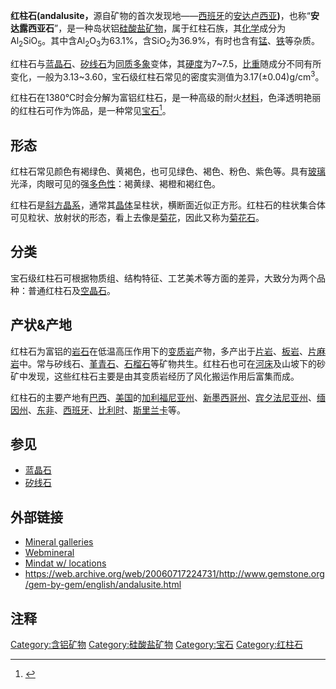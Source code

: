 {{refimprove|time=2009-08-26T18:39:35+00:00}}
{{Infobox mineral
| name = 红柱石
| category = 矽酸鹽
| boxwidth =
| boxbgcolor =
| image = Andalusite - Malacheta, Minas Gerais, Brazil.jpg
| imagesize = 200
| caption =
| formula = Al<sub>2</sub>SiO<sub>5</sub>
| molweight =
| color = 褐绿色、黄褐色、绿色、褐色、粉色、紫色等
| habit = 柱状
| system = [[斜方晶系|斜方晶系]]
| cleavage =一组{110}中等[[解理|解理]]
| fracture = 參差狀至次貝殼狀
| tenacity =
| mohs = 7 - 7.5
| luster = 玻璃光澤
| refractive = 1.634 - 1.643（±0.005），锰红柱石为1.66 - 1.69
| birefringence = 0.007 - 0.013，锰红柱石为0.029
| pleochroism = 肉眼可见强多色性；褐黄绿、褐橙和褐红色
| streak = 白色
| gravity = 3.13-3.60
| density =
| melt =
| fusibility =
| diagnostic =
| solubility = 
| diaphaneity =宝石级：透明至半透明
| other =
}}

'''红柱石(andalusite，'''源自矿物的首次发现地——[[西班牙|西班牙]]的[[安达卢西亚|安达卢西亚]]''')'''，也称“'''安达露西亚石'''”，是一种岛状铝[[硅酸盐|硅酸盐]][[矿物|矿物]]，属于红柱石族，其[[化学|化学]]成分为Al<sub>2</sub>SiO<sub>5</sub>。其中含Al<sub>2</sub>O<sub>3</sub>为63.1%，含SiO<sub>2</sub>为36.9%，有时也含有[[锰|锰]]、[[铁|铁]]等杂质。

红柱石与[[蓝晶石|蓝晶石]]、[[矽線石|矽线石]]为[[同质异形体|同质多象]]变体，其[[硬度|硬度]]为7~7.5，[[比重|比重]]随成分不同有所变化，一般为3.13~3.60，宝石级红柱石常见的密度实测值为3.17(±0.04)g/cm<sup>3</sup>。

红柱石在1380℃时会分解为富铝红柱石，是一种高级的耐火[[材料|材料]]，色泽透明艳丽的红柱石可作为饰品，是一种常见[[宝石|宝石]]<ref>{{Cite web |url=http://www.gemstone.org/gem-by-gem/english/andalusite.html |title=''International Colored Gem Association: Anadalusite'' |accessdate=2006-07-13 |archiveurl=https://web.archive.org/web/20060717224731/http://www.gemstone.org/gem-by-gem/english/andalusite.html |archivedate=2006-07-17 |deadurl=yes }}</ref>。

== 形态 ==
红柱石常见颜色有褐绿色、黄褐色，也可见绿色、褐色、粉色、紫色等。具有[[玻璃|玻璃]]光泽，肉眼可见的强[[多色性|多色性]]：褐黄绿、褐橙和褐红色。

红柱石是[[斜方晶系|斜方晶系]]，通常其[[晶体|晶体]]呈柱状，横断面近似正方形。红柱石的柱状集合体可见粒状、放射状的形态，看上去像是[[菊花|菊花]]，因此又称为[[菊花石|菊花石]]。

== 分类 ==
宝石级红柱石可根据物质组、结构特征、工艺美术等方面的差异，大致分为两个品种：普通红柱石及[[空晶石|空晶石]]。

== 产状&产地 ==
红柱石为富铝的[[岩石|岩石]]在低温高压作用下的[[变质岩|变质岩]]产物，多产出于[[片岩|片岩]]、[[板岩|板岩]]、[[片麻岩|片麻岩]]中。常与矽线石、[[堇青石|堇青石]]、[[石榴石|石榴石]]等矿物共生。红柱石也可在[[河床|河床]]及山坡下的砂矿中发现，这些红柱石主要是由其变质岩经历了风化搬运作用后富集而成。

红柱石的主要产地有[[巴西|巴西]]、[[美国|美国]]的[[加利福尼亚州|加利福尼亚州]]、[[新墨西哥州|新墨西哥州]]、[[宾夕法尼亚州|宾夕法尼亚州]]、[[缅因州|缅因州]]、[[东非|东非]]、[[西班牙|西班牙]]、[[比利时|比利时]]、[[斯里兰卡|斯里兰卡]]等。

== 参见 ==

* [[蓝晶石|蓝晶石]]
* [[矽線石|矽线石]]

== 外部链接 ==
*[https://web.archive.org/web/20090125065801/http://mineral.galleries.com/minerals/silicate/andalusi/andalusi.htm Mineral galleries]
*[http://webmineral.com/data/Andalusite.shtml Webmineral]
*[http://www.mindat.org/show.php?id=217&ld=1&pho= Mindat w/ locations]
*https://web.archive.org/web/20060717224731/http://www.gemstone.org/gem-by-gem/english/andalusite.html

== 注释 ==
<div class="references-small"><references/></div>
[[Category:含铝矿物|Category:含铝矿物]]
[[Category:硅酸盐矿物|Category:硅酸盐矿物]]
[[Category:宝石|Category:宝石]]
[[Category:红柱石|Category:红柱石]]